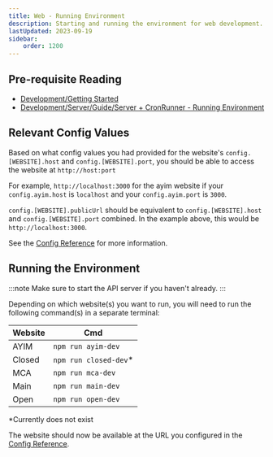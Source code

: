 ```yaml
---
title: Web - Running Environment
description: Starting and running the environment for web development.
lastUpdated: 2023-09-19
sidebar:
    order: 1200
---
```

## Pre-requisite Reading
- [Development/Getting Started](../../..)
- [Development/Server/Guide/Server + CronRunner - Running Environment](../../../server/guide/server-running-environment)

## Relevant Config Values

Based on what config values you had provided for the website's `config.[WEBSITE].host` and `config.[WEBSITE].port`, you should be able to access the website at `http://host:port` 

For example, `http://localhost:3000` for the ayim website if your `config.ayim.host` is `localhost` and your `config.ayim.port` is `3000`.

`config.[WEBSITE].publicUrl` should be equivalent to `config.[WEBSITE].host` and `config.[WEBSITE].port` combined. In the example above, this would be `http://localhost:3000`.

See the [Config Reference](../config) for more information.

## Running the Environment

:::note
Make sure to start the API server if you haven't already.
:::

Depending on which website(s) you want to run, you will need to run the following command(s) in a separate terminal:

|Website| Cmd |
|--|--|
| AYIM | `npm run ayim-dev` |
| Closed | `npm run closed-dev`* |
| MCA | `npm run mca-dev` |
| Main | `npm run main-dev` |
| Open | `npm run open-dev` |

*Currently does not exist

The website should now be available at the URL you configured in the [Config Reference](../config).